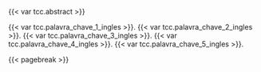 
\begin{center}
Abstract
\end{center}

{{< var tcc.abstract >}}

\vspace{1cm}

\textbf{Keywords: }
{{< var tcc.palavra_chave_1_ingles >}}.
{{< var tcc.palavra_chave_2_ingles >}}.
{{< var tcc.palavra_chave_3_ingles >}}.
{{< var tcc.palavra_chave_4_ingles >}}.
{{< var tcc.palavra_chave_5_ingles >}}.

{{< pagebreak >}}
